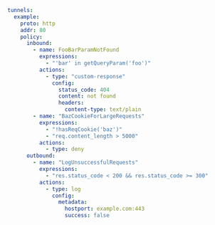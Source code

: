 ```yaml
tunnels:
  example:
    proto: http
    addr: 80
    policy:
      inbound:
        - name: FooBarParamNotFound
          expressions:
            - "'bar' in getQueryParam('foo')"
          actions:
            - type: "custom-response"
              config:
                status_code: 404
                content: not found
                headers:
                  content-type: text/plain
        - name: "BazCookieForLargeRequests"
          expressions:
            - "!hasReqCookie('baz')"
            - "req.content_length > 5000"
          actions:
            - type: deny
      outbound:
        - name: "LogUnsuccessfulRequests"
          expressions:
            - "res.status_code < 200 && res.status_code >= 300"
          actions:
            - type: log
              config:
                metadata:
                  hostport: example.com:443
                  success: false
```
